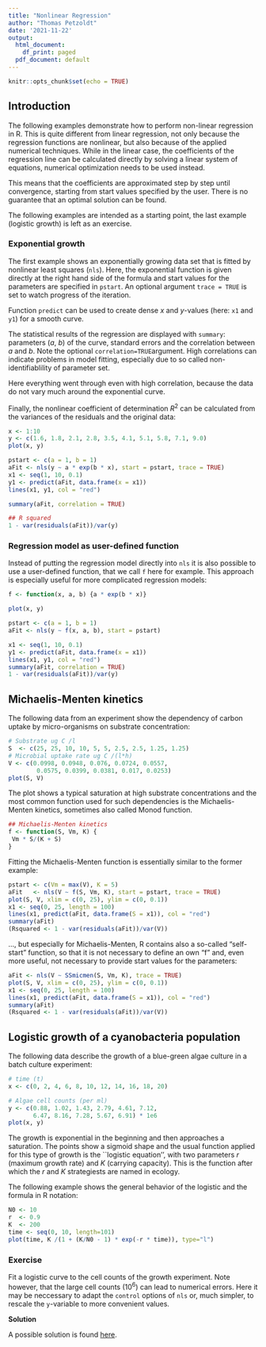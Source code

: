 ```yaml
---
title: "Nonlinear Regression"
author: "Thomas Petzoldt"
date: '2021-11-22'
output:
  html_document:
    df_print: paged
  pdf_document: default
---
```


```r
knitr::opts_chunk$set(echo = TRUE)
```


## Introduction

The following examples demonstrate how to perform non-linear regression in R. 
This is quite different from linear regression, not only because the regression functions
are nonlinear, but also because of the applied numerical techniques. While in the
linear case, the coefficients of the regression line can be calculated directly
by solving a linear system of equations, numerical optimization needs to be used instead. 

This means that the coefficients are approximated step by step until convergence, 
starting from start values specified  by the user. There is no guarantee that 
an optimal solution can be found.

The following examples are intended as a starting point, the last example 
(logistic growth) is left as an exercise.

### Exponential growth

The first example shows an exponentially growing data set that is fitted by 
nonlinear least squares (`nls`). Here, the exponential function is given 
directly at the right hand side of the formula and start values for the parameters
are specified in `pstart`. An optional argument `trace = TRUE` is set
to watch progress of the iteration.

Function `predict` can be used to create dense $x$ and $y$-values 
(here: `x1` and `y1`) for a smooth curve.

The statistical results of the regression are displayed with `summary`:
parameters ($a$, $b$) of the curve, standard errors and the correlation between 
$a$ and $b$. Note the optional `correlation=TRUE`argument. 
High correlations can indicate problems in model fitting, especially due to
so called non-identifiablility of parameter set.

Here everything went through even with high correlation, because the data
do not vary much around the exponential curve.

Finally, the nonlinear coefficient of determination $R^2$ can be calculated 
from the variances of the residuals and the original data:

```r
x <- 1:10
y <- c(1.6, 1.8, 2.1, 2.8, 3.5, 4.1, 5.1, 5.8, 7.1, 9.0)
plot(x, y)

pstart <- c(a = 1, b = 1)
aFit <- nls(y ~ a * exp(b * x), start = pstart, trace = TRUE)
x1 <- seq(1, 10, 0.1)
y1 <- predict(aFit, data.frame(x = x1))
lines(x1, y1, col = "red")

summary(aFit, correlation = TRUE)

## R squared
1 - var(residuals(aFit))/var(y)
```

### Regression model as user-defined function

Instead of putting the regression model directly into `nls` it is also 
possible to use a user-defined function, that we call `f` here for example. 
This approach is especially useful for more complicated regression
models:

```r
f <- function(x, a, b) {a * exp(b * x)}

plot(x, y)

pstart <- c(a = 1, b = 1)
aFit <- nls(y ~ f(x, a, b), start = pstart)

x1 <- seq(1, 10, 0.1)
y1 <- predict(aFit, data.frame(x = x1))
lines(x1, y1, col = "red")
summary(aFit, correlation = TRUE)
1 - var(residuals(aFit))/var(y)
```


## Michaelis-Menten kinetics

The following data from an experiment show the dependency of carbon uptake 
by micro-organisms on substrate concentration:

```r
# Substrate ug C /l
S  <- c(25, 25, 10, 10, 5, 5, 2.5, 2.5, 1.25, 1.25)
# Microbial uptake rate ug C /(l*h)
V <- c(0.0998, 0.0948, 0.076, 0.0724, 0.0557,
        0.0575, 0.0399, 0.0381, 0.017, 0.0253)
plot(S, V)
```

The plot shows a typical saturation at high substrate concentrations 
and the most common function used for such dependencies is the Michaelis-Menten kinetics,
sometimes also called Monod function.

```r
## Michaelis-Menten kinetics 
f <- function(S, Vm, K) {
 Vm * S/(K + S)
}
```

Fitting the Michaelis-Menten function is essentially similar to the former example:

```r
pstart <- c(Vm = max(V), K = 5)
aFit   <- nls(V ~ f(S, Vm, K), start = pstart, trace = TRUE)
plot(S, V, xlim = c(0, 25), ylim = c(0, 0.1))
x1 <- seq(0, 25, length = 100)
lines(x1, predict(aFit, data.frame(S = x1)), col = "red")
summary(aFit)
(Rsquared <- 1 - var(residuals(aFit))/var(V))

```

..., but especially for Michaelis-Menten, R contains also a so-called "self-start"
 function, so that it is not necessary to define an own "f" and, even more useful,
 not necessary to provide start values for the parameters:


```r
aFit <- nls(V ~ SSmicmen(S, Vm, K), trace = TRUE)
plot(S, V, xlim = c(0, 25), ylim = c(0, 0.1))
x1 <- seq(0, 25, length = 100)
lines(x1, predict(aFit, data.frame(S = x1)), col = "red")
summary(aFit)
(Rsquared <- 1 - var(residuals(aFit))/var(V))
```

## Logistic growth of a cyanobacteria population

The following data describe the growth of a blue-green algae culture in a batch
culture experiment:
 
```r

# time (t)
x <- c(0, 2, 4, 6, 8, 10, 12, 14, 16, 18, 20)

# Algae cell counts (per ml)
y <- c(0.88, 1.02, 1.43, 2.79, 4.61, 7.12,
       6.47, 8.16, 7.28, 5.67, 6.91) * 1e6
plot(x, y)       
```

The growth is exponential in the beginning and then approaches a saturation. 
The points show a sigmoid shape and the usual function applied for this type
of growth is the ``logistic equation'', with two parameters $r$ (maximum growth rate)
and $K$ (carrying capacity). This is the function after which the $r$ and $K$ strategiests are
named in ecology.

The following example shows the general behavior of the logistic and the formula 
in R notation:


```r
N0 <- 10
r  <- 0.9
K  <- 200
time <- seq(0, 10, length=101)
plot(time, K /(1 + (K/N0 - 1) * exp(-r * time)), type="l")
```

### Exercise

Fit a logistic curve to the cell counts of the growth experiment. Note however, 
that the large cell counts ($10^6$) can lead to numerical errors. Here it may be
neccessary to adapt the `control` options of `nls` or, much simpler, to rescale
the `y`-variable to more convenient values.

**Solution**

A possible solution is found [here](nonlinear-algae-solution.R).
